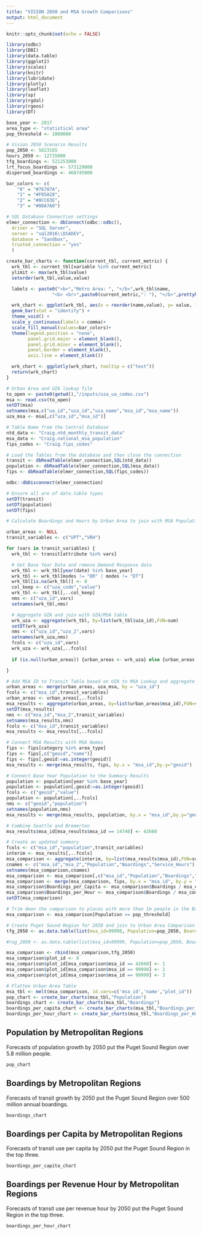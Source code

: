 ```yaml
---
title: "VISION 2050 and MSA Growth Comparisons"
output: html_document
---
```

```r
knitr::opts_chunk$set(echo = FALSE)

library(odbc)
library(DBI)
library(data.table)
library(ggplot2)
library(scales)
library(knitr)
library(lubridate)
library(plotly)
library(leaflet)
library(sp)
library(rgdal)
library(rgeos)
library(DT)

base_year <- 2017
area_type <- "statistical area"
pop_threshold <- 1000000

# Vision 2050 Scenario Results
pop_2050 <- 5823165
hours_2050 <- 12735000
tfg_boardings <- 521253000
lrt_focus_boardings <- 573129000
dispersed_boardings <- 468745000

bar_colors <- c(
    "0" = "#76787A",
    "1" = "#F05A28",
    "2" = "#8CC63E",
    "3" = "#00A7A0")

# SQL Database Connection settings
elmer_connection <- dbConnect(odbc::odbc(),
  driver = "SQL Server",
  server = "sql2016\\DSADEV",
  database = "Sandbox",
  trusted_connection = "yes"
  )

create_bar_charts <- function(current_tbl, current_metric) {
  wrk_tbl <- current_tbl[variable %in% current_metric]
  ylimit <- max(wrk_tbl$value)
  setorder(wrk_tbl,value,value)

  labels <- paste0("<b>","Metro Area: ", "</b>",wrk_tbl$name,
                 "<b> <br>",paste0(current_metric,": "), "</b>",prettyNum(round(wrk_tbl$value, 0), big.mark = ",")) %>% lapply(htmltools::HTML)

  wrk_chart <- ggplot(wrk_tbl, aes(x = reorder(name,value), y= value, fill = as.factor(plot_id),text=labels)) + 
  geom_bar(stat = "identity") +
  theme_void() +
  scale_y_continuous(labels = comma)+
  scale_fill_manual(values=bar_colors)+
  theme(legend.position = "none",
        panel.grid.major = element_blank(),
        panel.grid.minor = element_blank(),
        panel.border = element_blank(),
        axis.line = element_blank())

  wrk_chart <- ggplotly(wrk_chart, tooltip = c("text"))
  return(wrk_chart)
}

# Urban Area and UZA lookup file
to_open <- paste0(getwd(),"/inputs/uza_ua_codes.csv")
msa <- read.csv(to_open)
setDT(msa)
setnames(msa,c("ua_id","uza_id","uza_name","msa_id","msa_name"))
uza_msa <- msa[,c("uza_id","msa_id")]

# Table Name from the Central Database
ntd_data <- "Craig.ntd_monthly_transit_data"
msa_data <- "Craig.national_msa_population"
fips_codes <- "Craig.fips_codes"

# Load the Tables from the database and then close the connection
transit <- dbReadTable(elmer_connection,SQL(ntd_data))
population <- dbReadTable(elmer_connection,SQL(msa_data))
fips <- dbReadTable(elmer_connection,SQL(fips_codes))

odbc::dbDisconnect(elmer_connection)

# Ensure all are of data.table types
setDT(transit)
setDT(population)
setDT(fips)

# Calculate Boardings and Hours by Urban Area to join with MSA Population via the Urban Area to MSA IDs

urban_areas <- NULL
transit_variables <- c("UPT","VRH")

for (vars in transit_variables) {
  wrk_tbl <- transit[attribute %in% vars]

  # Get Base Year Data and remove Demand Response data
  wrk_tbl <- wrk_tbl[year(date) %in% base_year]
  wrk_tbl <- wrk_tbl[modes != "DR" | modes != "DT"]
  wrk_tbl[is.na(wrk_tbl)] <- 0
  col_keep <- c("uza_code","value")
  wrk_tbl <- wrk_tbl[,..col_keep]
  nms <- c("uza_id",vars)
  setnames(wrk_tbl,nms)

  # Aggregate UZA and join with UZA/MSA table
  wrk_uza <- aggregate(wrk_tbl, by=list(wrk_tbl$uza_id),FUN=sum)
  setDT(wrk_uza)
  nms <- c("uza_id","uza_2",vars)
  setnames(wrk_uza,nms)
  fcols <- c("uza_id",vars)
  wrk_uza <- wrk_uza[,..fcols]
  
  if (is.null(urban_areas)) {urban_areas <- wrk_uza} else {urban_areas <- merge(urban_areas, wrk_uza, by = "uza_id")}

}

# Add MSA ID to Transit Table based on UZA to MSA Lookup and aggregate
urban_areas <- merge(urban_areas, uza_msa, by = "uza_id")
fcols <- c("msa_id",transit_variables)
urban_areas <- urban_areas[,..fcols]
msa_results <- aggregate(urban_areas, by=list(urban_areas$msa_id),FUN=sum)
setDT(msa_results)
nms <- c("msa_id","msa_2",transit_variables)
setnames(msa_results,nms)
fcols <- c("msa_id",transit_variables)
msa_results <- msa_results[,..fcols]

# Connect MSA Results with MSA Names
fips <- fips[category %in% area_type]
fips <- fips[,c("geoid","name")]
fips <- fips[,geoid:=as.integer(geoid)]
msa_results <- merge(msa_results, fips, by.x = "msa_id",by.y="geoid")

# Connect Base Year Population to the Summary Results
population <- population[year %in% base_year]
population <- population[,geoid:=as.integer(geoid)]
fcols <- c("geoid","value")
population <- population[,..fcols]
nms <- c("geoid","population")
setnames(population,nms)
msa_results <- merge(msa_results, population, by.x = "msa_id",by.y="geoid")

# Combine Seattle and Bremerton
msa_results$msa_id[msa_results$msa_id == 14740] <- 42660

# Create an updated summary
fcols <- c("msa_id","population",transit_variables)
interim <- msa_results[,..fcols] 
msa_comparison <- aggregate(interim, by=list(msa_results$msa_id),FUN=sum)
cnames <- c("msa_id","msa_2","Population","Boardings","Service_Hours")
setnames(msa_comparison,cnames)
msa_comparison <- msa_comparison[,c("msa_id","Population","Boardings","Service_Hours")] 
msa_comparison <- merge(msa_comparison, fips, by.x = "msa_id", by.y = "geoid")
msa_comparison$Boardings_per_Capita <- msa_comparison$Boardings / msa_comparison$Population
msa_comparison$Boardings_per_Hour <- msa_comparison$Boardings / msa_comparison$Service_Hours
setDT(msa_comparison)

# Trim dwon the comparison to places with more than 1m people in the Base Year
msa_comparison <- msa_comparison[Population >= pop_threshold]

# Create Puget Sound Region for 2050 and join to Urban Area Comparison
tfg_2050 <- as.data.table(list(msa_id=99998, Population=pop_2050, Boardings=lrt_focus_boardings, Service_Hours=hours_2050, name="Puget Sound Region 2050 - Transit Focus",Boardings_per_Capita=lrt_focus_boardings/pop_2050,Boardings_per_Hour=lrt_focus_boardings/hours_2050))

#rug_2050 <- as.data.table(list(msa_id=99999, Population=pop_2050, Boardings=dispersed_boardings, Service_Hours=hours_2050, name="Puget Sound Region 2050 - Dispersed Growth",Boardings_per_Capita=dispersed_boardings/pop_2050,Boardings_per_Hour=dispersed_boardings/hours_2050))

msa_comparison <- rbind(msa_comparison,tfg_2050)
msa_comparison$plot_id <- 0
msa_comparison$plot_id[msa_comparison$msa_id == 42660] <- 1
msa_comparison$plot_id[msa_comparison$msa_id == 99998] <- 2
msa_comparison$plot_id[msa_comparison$msa_id == 99999] <- 3

# Flatten Urban Area Table
msa_tbl <- melt(msa_comparison, id.vars=c('msa_id','name',"plot_id"))
pop_chart <- create_bar_charts(msa_tbl,"Population")
boardings_chart <- create_bar_charts(msa_tbl,"Boardings")
boardings_per_capita_chart <- create_bar_charts(msa_tbl,"Boardings_per_Capita")
boardings_per_hour_chart <- create_bar_charts(msa_tbl,"Boardings_per_Hour")

```

## Population by Metropolitan Regions
Forecasts of population growth by 2050 put the Puget Sound Region over 5.8 million people.

```r
pop_chart
```

## Boardings by Metropolitan Regions
Forecasts of transit growth by 2050 put the Puget Sound Region over 500 million annual boardings.

```r
boardings_chart
```

## Boardings per Capita by Metropolitan Regions
Forecasts of transit use per capita by 2050 put the Puget Sound Region in the top three.

```r
boardings_per_capita_chart
```

## Boardings per Revenue Hour by Metropolitan Regions
Forecasts of transit use per revenue hour by 2050 put the Puget Sound Region in the top three.

```r
boardings_per_hour_chart
```